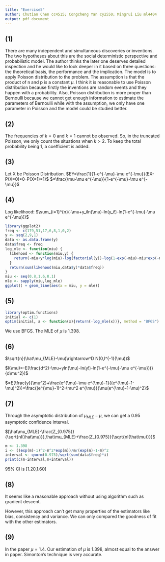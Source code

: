 ```yaml
---
title: "Exercise5"
author: Chutian Chen cc4515; Congcheng Yan cy2550; Mingrui Liu ml4404
output: pdf_document
---
```

## (1)
There are many independent and simultaneous discoveries or inventions. The two hypotheses about this are the social deterministic perspective and probabilistic model. The author thinks the later one deserves detailed inspection and he would like to look deeper in it based on three questions: the theoretical basis, the performance and the implication. The model is to apply Poisson distribution to the problem. The assumption is that the product of n and p is a constant $\mu$. I think it is reasonable to use Poisson distribution because firstly the inventions are random events and they happen with a probability. Also, Poisson distribution is more proper than Bernoulli because we cannot get enough information to estimate the parameters of Bernoulli while with the assumption, we only have one parameter in Poisson and the model could be studied better.

## (2)
The frequencies of $k=0$ and $k=1$ cannot be observed. So, in the truncated Poisson, we only count the situations when $k>2$. To keep the total probability being 1, a coefficient is added.

## (3)
Let X be Poisson Distribution.
$EY=\frac{1}{1-e^{-\mu}-\mu e^{-\mu}}(EX-P(X=0)*0-P(X=1)*1)$
$=\frac{\mu-\mu e^{-\mu}}{1-e^{-\mu}-\mu e^{-\mu}}$

## (4)
Log likelihood: $\sum_{i=1}^{n}(-\mu+y_iln(\mu)-ln(y_i!)-ln(1-e^{-\mu}-\mu e^{-\mu}))$

```r
library(ggplot2)
freq <- c(179,51,17,6,8,1,0,2)
y <- seq(2,9,1)
data <- as.data.frame(y)
data$freq <- freq
log_mle <- function(miu) {
  likehood <- function(miu,y) {
    return(-miu+y*log(miu)-log(factorial(y))-log(1-exp(-miu)-miu*exp(-miu)))
  }
  return(sum(likehood(miu,data$y)*data$freq))
}
miu <- seq(0.8,1.6,0.1)
mle <- sapply(miu,log_mle)
ggplot() + geom_line(aes(x = miu, y = mle))
```

## (5)
```r
library(optim.functions)
initial <- c(1)
optim(initial, a <- function(x){return(-log_mle(x))}, method = "BFGS")
```

We use BFGS. The MLE of $\mu$ is 1.398.

## (6)

$\sqrt{n}(\hat\mu_{MLE}-\mu)\rightarrow^D N(0,I^{-1}(\mu))$

$I(\mu)=-E(\frac{d^2(-\mu+yln(\mu)-ln(y!)-ln(1-e^{-\mu}-\mu e^{-\mu}))}{d\mu^2})$

$=E(\frac{y}{\mu^2}+\frac{e^{\mu}-\mu e^{\mu}-1}{(e^{\mu}-1-\mu)^2})=\frac{(e^{\mu}-1)^2-\mu^2 e^{\mu}}{\mu(e^{\mu}-1-\mu)^2}$

## (7)
Through the asymptotic distribution of $\mu_{MLE}-\mu$, we can get a 0.95 asymptotic confidence interval.

$[\hat\mu_{MLE}-\frac{Z_{0.975}}{\sqrt{nI(\hat\mu)}},\hat\mu_{MLE}+\frac{Z_{0.975}}{\sqrt{nI(\hat\mu)}}]$

```r
m <- 1.398
i <- ((exp(m)-1)^2-m^2*exp(m))/m/(exp(m)-1-m)^2
interval <- qnorm(0.975)/sqrt(sum(data$freq)*i)
print(c(m-interval,m+interval))
```
95% CI is [1.20,1.60]

## (8)

It seems like a reasonable approach without using algorithm such as gradient descent. 

However, this approach can't get many properties of the estimators like bias, consistency and variance. We can only compared the goodness of fit with the other estimators.

## (9)

In the paper $\mu=1.4$. Our estimation of $\mu$ is 1.398, almost equal to the answer in paper. Simonton’s technique is very accurate.